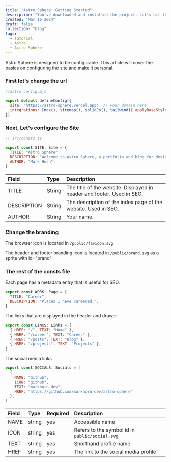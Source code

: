 ```yaml
---
title: "Astro Sphere: Getting Started"
description: "You've downloaded and installed the project. Let's hit the ground running."
created: "Mar 16 2024"
draft: false
collection: "blog"
tags:
  - Tutorial
  - Astro
  - Astro Sphere
---
```


Astro Sphere is designed to be configurable. This article will cover the basics on
configuring the site and make it personal.

### First let's change the url

```js
//astro.config.mjs

export default defineConfig({
  site: "https://astro-sphere.vercel.app", // your domain here
  integrations: [mdx(), sitemap(), solidJs(), tailwind({ applyBaseStyles: false })],
})
```

### Next, Let's configure the Site

```js
// src/consts.ts

export const SITE: Site = {
  TITLE: "Astro Sphere",
  DESCRIPTION: "Welcome to Astro Sphere, a portfolio and blog for designers and developers.",
  AUTHOR: "Mark Horn",
}
```

| Field       | Type   | Description                                                            |
| :---------- | :----- | :--------------------------------------------------------------------- |
| TITLE       | String | The title of the website. Displayed in header and footer. Used in SEO. |
| DESCRIPTION | String | The description of the index page of the website. Used in SEO.         |
| AUTHOR      | String | Your name.                                                             |

### Change the branding

The browser icon is located in `/public/favicon.svg`

The header and footer branding icon is located in `/public/brand.svg` as a sprite with id="brand"

### The rest of the consts file

Each page has a metadata entry that is useful for SEO.

```js
export const WORK: Page = {
  TITLE: "Career",
  DESCRIPTION: "Places I have careered.",
}
```

The links that are displayed in the header and drawer

```js
export const LINKS: Links = [
  { HREF: "/", TEXT: "Home" },
  { HREF: "/career", TEXT: "Career" },
  { HREF: "/posts", TEXT: "Blog" },
  { HREF: "/projects", TEXT: "Projects" },
]
```

The social media links

```js
export const SOCIALS: Socials = [
  { 
    NAME: "Github",
    ICON: "github",
    TEXT: "markhorn-dev",
    HREF: "https://github.com/markhorn-dev/astro-sphere"
  },
]
```

| Field | Type | Required | Description |
| :---- | :--- | :------- | :---------- |
| NAME  | string | yes | Accessible name |
| ICON  | string | yes | Refers to the symbol id in `public/social.svg` |
| TEXT  | string | yes | Shorthand profile name |
| HREF  | string | yes | The link to the social media profile |